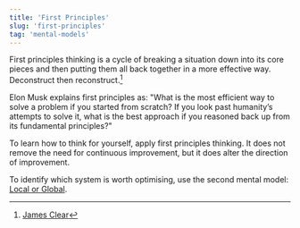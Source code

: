 ```yaml
---
title: 'First Principles'
slug: 'first-principles'
tag: 'mental-models'
---
```


First principles thinking is a cycle of breaking a situation down into its core pieces and then putting them all back together in a more effective way. Deconstruct then reconstruct.[^s1]

Elon Musk explains first principles as: "What is the most efficient way to solve a problem if you started from scratch? If you look past humanity’s attempts to solve it, what is the best approach if you reasoned back up from its fundamental principles?"

To learn how to think for yourself, apply first principles thinking. It does not remove the need for continuous improvement, but it does alter the direction of improvement.

To identify which system is worth optimising, use the second mental model: [Local or Global](/local-global).

[^s1]: [James Clear](https://jamesclear.com/first-principles)

[//begin]: # "Autogenerated link references for markdown compatibility"
[local-global]: local-global "Local or Global"
[//end]: # "Autogenerated link references"